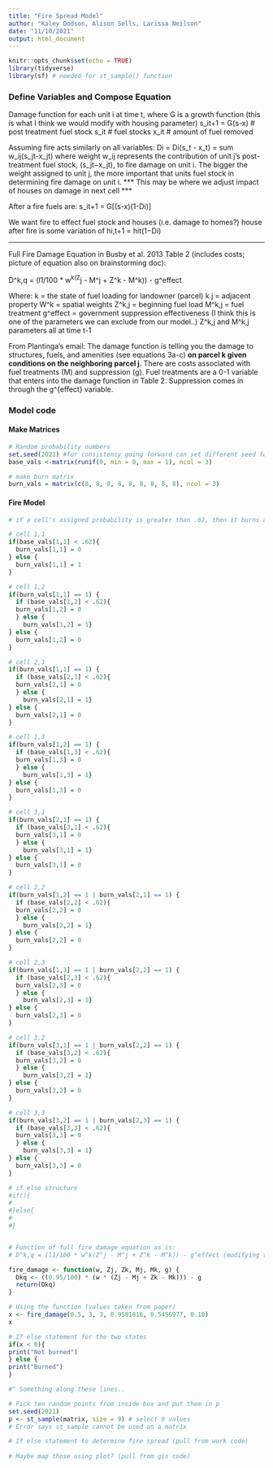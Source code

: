 ```yaml
---
title: "Fire Spread Model"
author: "Kaley Dodson, Alison Sells, Larissa Neilson"
date: "11/10/2021"
output: html_document
---
```


```r
knitr::opts_chunk$set(echo = TRUE)
library(tidyverse)
library(sf) # needed for st_sample() function
```

### Define Variables and Compose Equation

Damage function for each unit i at time t, where G is a growth function (this is what I think we would modify with housing parameter)
s_it+1 = G(s-x) # post treatment fuel stock
s_it # fuel stocks
x_it # amount of fuel removed

Assuming fire acts similarly on all variables:
Di = Di(s_t - x_t) 
	= sum w_ij(s_jt-x_jt) where weight w_ij represents the contribution of unit j’s post-treatment fuel stock, (s_jt−x_jt), to fire damage on unit i. The bigger the weight assigned to unit j, the more important that units fuel stock in determining fire damage on unit i.
*** This may be where we adjust impact of houses on damage in next cell ***

After a fire fuels are:
s_it+1 = G[(s-x)(1-Di)]

We want fire to effect fuel stock and houses (i.e. damage to homes?)
house after fire is some variation of hi,t+1 = hit(1−Di)

---------------------------------------------------------------------------------------

Full Fire Damage Equation in Busby et al. 2013 Table 2 (includes costs; picture of equation also on brainstorming doc):

D^k,q = (l1/100 * w^k(Z^j - M^j + Z^k - M^k)) - g^effect

Where:
k = the state of fuel loading for landowner (parcel) k
j = adjacent property
W^k = spatial weights
Z^k,j = beginning fuel load
M^k,j = fuel treatment
g^effect = government suppression effectiveness (I think this is one of the parameters we can exclude from our model..)
Z^k,j and M^k,j parameters all at time t-1

From Plantinga's email:
The damage function is telling you the damage to structures, fuels, and amenities (see equations 3a-c) **on parcel k given conditions on the neighboring parcel j**. There are costs associated with fuel treatments (M) and suppression (g). Fuel treatments are a 0-1 variable that enters into the damage function in Table 2. Suppression comes in through the g^{effect} variable.

### Model code

#### Make Matrices

```r
# Random probability numbers
set.seed(2021) #for consistency going forward can set different seed for random numbers for each scenario
base_vals <-matrix(runif(9, min = 0, max = 1), ncol = 3)

# make burn matrix
burn_vals = matrix(c(8, 8, 8, 8, 8, 8, 8, 8, 8), ncol = 3)

```

#### Fire Model

```r
# if a cell's assigned probability is greater than .62, then it burns and is assigned a value of 1 in the burn matrix

# cell 1,1
if(base_vals[1,1] < .62){
  burn_vals[1,1] = 0
} else {
  burn_vals[1,1] = 1
}

# cell 1,2
if(burn_vals[1,1] == 1) {
  if (base_vals[1,2] < .62){
  burn_vals[1,2] = 0
  } else {
    burn_vals[1,2] = 1}
} else {
  burn_vals[1,2] = 0
}

# cell 2,1
if(burn_vals[1,1] == 1) {
  if (base_vals[2,1] < .62){
  burn_vals[2,1] = 0
  } else {
    burn_vals[2,1] = 1}
} else {
  burn_vals[2,1] = 0
}

# cell 1,3
if(burn_vals[1,2] == 1) {
  if (base_vals[1,3] < .62){
  burn_vals[1,3] = 0
  } else {
    burn_vals[1,3] = 1}
} else {
  burn_vals[1,3] = 0
}

# cell 3,1
if(burn_vals[2,1] == 1) {
  if (base_vals[3,1] < .62){
  burn_vals[3,1] = 0
  } else {
    burn_vals[3,1] = 1}
} else {
  burn_vals[3,1] = 0
}

# cell 2,2
if(burn_vals[1,2] == 1 | burn_vals[2,1] == 1) {
  if (base_vals[2,2] < .62){
  burn_vals[2,2] = 0
  } else {
    burn_vals[2,2] = 1}
} else {
  burn_vals[2,2] = 0
}

# cell 2,3
if(burn_vals[1,3] == 1 | burn_vals[2,2] == 1) {
  if (base_vals[2,3] < .62){
  burn_vals[2,3] = 0
  } else {
    burn_vals[2,3] = 1}
} else {
  burn_vals[2,3] = 0
}

# cell 3,2
if(burn_vals[3,1] == 1 | burn_vals[2,2] == 1) {
  if (base_vals[3,2] < .62){
  burn_vals[3,2] = 0
  } else {
    burn_vals[3,2] = 1}
} else {
  burn_vals[3,2] = 0
}

# cell 3,3
if(burn_vals[3,2] == 1 | burn_vals[2,3] == 1) {
  if (base_vals[3,3] < .62){
  burn_vals[3,3] = 0
  } else {
    burn_vals[3,3] = 1}
} else {
  burn_vals[3,3] = 0
}

```

```r
# if else structure
#if(){
#  
#}else{
#  
#}


# Function of full fire damage equation as is:
# D^k,q = (l1/100 * w^k(Z^j - M^j + Z^k - M^k)) - g^effect (modifying this)

fire_damage <- function(w, Zj, Zk, Mj, Mk, g) {
  Dkq <- ((0.95/100) * (w * (Zj - Mj + Zk - Mk))) - g
  return(Dkq)
}

# Using the function (values taken from paper)
x <- fire_damage(0.5, 3, 3, 0.9581816, 0.5456977, 0.10)
x

# If else statement for the two states
if(x < 0){
print("Not burned")
} else {
print("Burned")
}

#^ Something along these lines..

```

```r
# Pick ten random points from inside box and put them in p
set.seed(2021)
p <- st_sample(matrix, size = 9) # select 9 values
# Error says st_sample cannot be used on a matrix

# If else statement to determine fire spread (pull from work code)
 
# Maybe map those using plot? (pull from gis code) 
```



